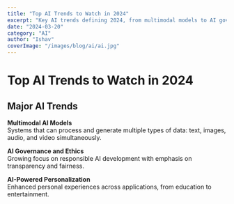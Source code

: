 ```yaml
---
title: "Top AI Trends to Watch in 2024"
excerpt: "Key AI trends defining 2024, from multimodal models to AI governance."
date: "2024-03-20"
category: "AI"
author: "Ishav"
coverImage: "/images/blog/ai/ai.jpg"
---
```


# Top AI Trends to Watch in 2024

## Major AI Trends

**Multimodal AI Models**  
Systems that can process and generate multiple types of data: text, images, audio, and video simultaneously.

**AI Governance and Ethics**  
Growing focus on responsible AI development with emphasis on transparency and fairness.

**AI-Powered Personalization**  
Enhanced personal experiences across applications, from education to entertainment.
